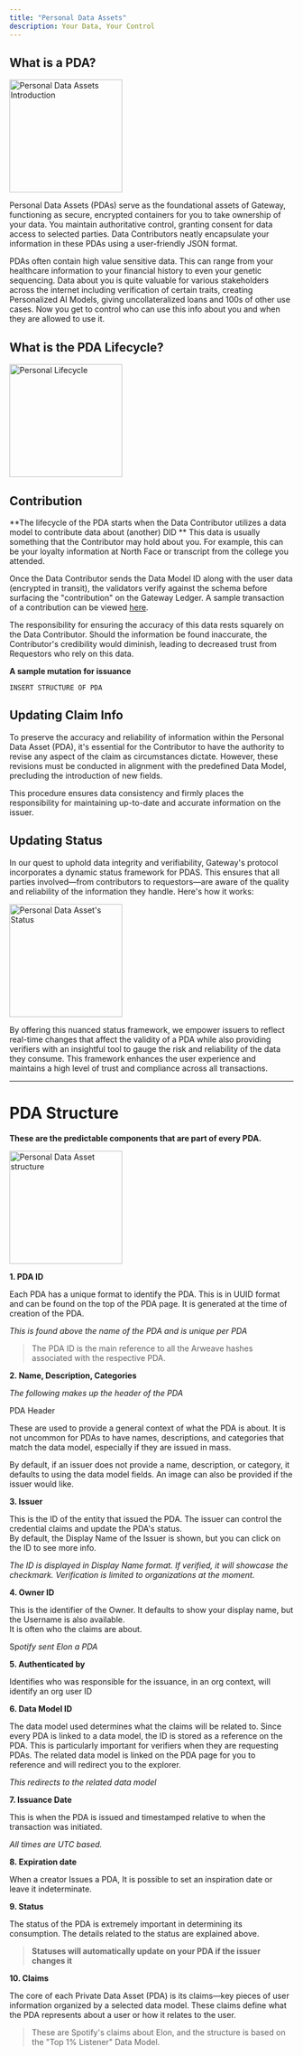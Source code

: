 ```yaml
---
title: "Personal Data Assets"
description: Your Data, Your Control
---
```


## What is a PDA?

<img
  height="200"
  src="/assets/core-concepts/what-is-a-pda.png"
  alt="Personal Data Assets Introduction"
/>

Personal Data Assets (PDAs) serve as the foundational assets of Gateway, functioning as secure, encrypted containers for you to take ownership of your data. You maintain authoritative control, granting consent for data access to selected parties. Data Contributors neatly encapsulate your information in these PDAs using a user-friendly JSON format.

PDAs often contain high value sensitive data. This can range from your healthcare information to your financial history to even your genetic sequencing. Data about you is quite valuable for various stakeholders across the internet including verification of certain traits, creating Personalized AI Models, giving uncollateralized loans and 100s of other use cases. Now you get to control who can use this info about you and when they are allowed to use it.

## What is the PDA Lifecycle?

<img
  height="200"
  src="/assets/core-concepts/pda-lifecycle.png"
  alt="Personal Lifecycle"
/>

## Contribution

**The lifecycle of the PDA starts when the Data Contributor utilizes a data model to contribute data about (another) DID ** This data is usually something that the Contributor may hold about you. For example, this can be your loyalty information at North Face or transcript from the college you attended.

Once the Data Contributor sends the Data Model ID along with the user data (encrypted in transit), the validators verify against the schema before surfacing the "contribution" on the Gateway Ledger. A sample transaction of a contribution can be viewed [here](https://sandbox.mygateway.xyz/explorer/transactions/65d5ce5b5f55a7755cecb1ed).

The responsibility for ensuring the accuracy of this data rests squarely on the Data Contributor. Should the information be found inaccurate, the Contributor's credibility would diminish, leading to decreased trust from Requestors who rely on this data.

**A sample mutation for issuance**

```
INSERT STRUCTURE OF PDA
```

## Updating Claim Info

To preserve the accuracy and reliability of information within the Personal Data Asset (PDA), it's essential for the Contributor to have the authority to revise any aspect of the claim as circumstances dictate. However, these revisions must be conducted in alignment with the predefined Data Model, precluding the introduction of new fields.

This procedure ensures data consistency and firmly places the responsibility for maintaining up-to-date and accurate information on the issuer.

## Updating Status

In our quest to uphold data integrity and verifiability, Gateway's protocol incorporates a dynamic status framework for PDAS. This ensures that all parties involved—from contributors to requestors—are aware of the quality and reliability of the information they handle. Here's how it works:

<img
  height="200"
  src="/assets/core-concepts/pda-status.png"
  alt="Personal Data Asset's Status"
/>

By offering this nuanced status framework, we empower issuers to reflect real-time changes that affect the validity of a PDA while also providing verifiers with an insightful tool to gauge the risk and reliability of the data they consume. This framework enhances the user experience and maintains a high level of trust and compliance across all transactions.

---

# PDA Structure

**These are the predictable components that are part of every PDA.**

<img
  height="200"
  src="/assets/core-concepts/pda-structure.png"
  alt="Personal Data Asset structure"
/>

**1. PDA ID**

Each PDA has a unique format to identify the PDA. This is in UUID format and can be found on the top of the PDA page. It is generated at the time of creation of the PDA.

_This is found above the name of the PDA and is unique per PDA_

> The PDA ID is the main reference to all the Arweave hashes associated with the respective PDA.

**2. Name, Description, Categories**

_The following makes up the header of the PDA_

PDA Header

These are used to provide a general context of what the PDA is about. It is not uncommon for PDAs to have names, descriptions, and categories that match the data model, especially if they are issued in mass.

By default, if an issuer does not provide a name, description, or category, it defaults to using the data model fields. An image can also be provided if the issuer would like.

**3. Issuer**

This is the ID of the entity that issued the PDA. The issuer can control the credential claims and update the PDA's status.  
By default, the Display Name of the Issuer is shown, but you can click on the ID to see more info.

_The ID is displayed in Display Name format. If verified, it will showcase the checkmark. Verification is limited to organizations at the moment._

**4. Owner ID**

This is the identifier of the Owner. It defaults to show your display name, but the Username is also available.  
It is often who the claims are about.

Sp*otify sent Elon a PDA*

**5. Authenticated by**

Identifies who was responsible for the issuance, in an org context, will identify an org user ID

**6. Data Model ID**

The data model used determines what the claims will be related to. Since every PDA is linked to a data model, the ID is stored as a reference on the PDA. This is particularly important for verifiers when they are requesting PDAs. The related data model is linked on the PDA page for you to reference and will redirect you to the explorer.

_This redirects to the related data model_

**7. Issuance Date**

This is when the PDA is issued and timestamped relative to when the transaction was initiated.

_All times are UTC based._

**8. Expiration date**

When a creator Issues a PDA, It is possible to set an inspiration date or leave it indeterminate.

**9. Status**

The status of the PDA is extremely important in determining its consumption. The details related to the status are explained above.

> **Statuses will automatically update on your PDA if the issuer changes it**

**10. Claims**

The core of each Private Data Asset (PDA) is its claims—key pieces of user information organized by a selected data model. These claims define what the PDA represents about a user or how it relates to the user.

> These are Spotify's claims about Elon, and the structure is based on the "Top 1% Listener" Data Model.
